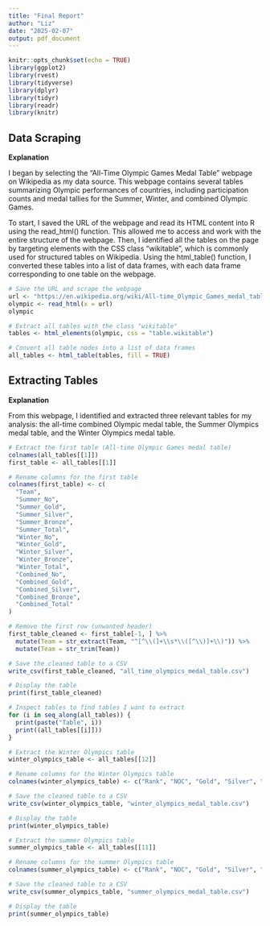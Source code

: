 ```yaml
---
title: "Final Report"
author: "Liz"
date: "2025-02-07"
output: pdf_document
---
```


```r
knitr::opts_chunk$set(echo = TRUE)
library(ggplot2)
library(rvest)
library(tidyverse)
library(dplyr)
library(tidyr)
library(readr)
library(knitr) 
```

## Data Scraping

**Explanation**

I began by selecting the "All-Time Olympic Games Medal Table" webpage on Wikipedia as my data source. This webpage contains several tables summarizing Olympic performances of countries, including participation counts and medal tallies for the Summer, Winter, and combined Olympic Games. 

To start, I saved the URL of the webpage and read its HTML content into R using the read_html() function. This allowed me to access and work with the entire structure of the webpage. Then, I identified all the tables on the page by targeting elements with the CSS class "wikitable", which is commonly used for structured tables on Wikipedia. Using the html_table() function, I converted these tables into a list of data frames, with each data frame corresponding to one table on the webpage.


```r
# Save the URL and scrape the webpage
url <- "https://en.wikipedia.org/wiki/All-time_Olympic_Games_medal_table"
olympic <- read_html(x = url)
olympic

# Extract all tables with the class "wikitable"
tables <- html_elements(olympic, css = "table.wikitable")

# Convert all table nodes into a list of data frames
all_tables <- html_table(tables, fill = TRUE)

```

## Extracting Tables 

**Explanation**

From this webpage, I identified and extracted three relevant tables for my analysis: the all-time combined Olympic medal table, the Summer Olympics medal table, and the Winter Olympics medal table.

```r
# Extract the first table (All-time Olympic Games medal table)
colnames(all_tables[[1]])
first_table <- all_tables[[1]]

# Rename columns for the first table
colnames(first_table) <- c(
  "Team",
  "Summer_No",
  "Summer_Gold",
  "Summer_Silver",
  "Summer_Bronze",
  "Summer_Total",
  "Winter_No",
  "Winter_Gold",
  "Winter_Silver",
  "Winter_Bronze",
  "Winter_Total",
  "Combined_No",
  "Combined_Gold",
  "Combined_Silver",
  "Combined_Bronze",
  "Combined_Total"
)

# Remove the first row (unwanted header)
first_table_cleaned <- first_table[-1, ] %>%
  mutate(Team = str_extract(Team, "^[^\\(]+\\s*\\([^\\)]+\\)")) %>%
  mutate(Team = str_trim(Team)) 

# Save the cleaned table to a CSV
write_csv(first_table_cleaned, "all_time_olympics_medal_table.csv")

# Display the table
print(first_table_cleaned)
```

```r
# Inspect tables to find tables I want to extract
for (i in seq_along(all_tables)) {
  print(paste("Table", i))
  print((all_tables[[i]]))
}

# Extract the Winter Olympics table
winter_olympics_table <- all_tables[[12]]

# Rename columns for the Winter Olympics table
colnames(winter_olympics_table) <- c("Rank", "NOC", "Gold", "Silver", "Bronze", "Total")

# Save the cleaned table to a CSV
write_csv(winter_olympics_table, "winter_olympics_medal_table.csv")

# Display the table
print(winter_olympics_table)
```

```r
# Extract the summer Olympics table 
summer_olympics_table <- all_tables[[11]]

# Rename columns for the summer Olympics table
colnames(summer_olympics_table) <- c("Rank", "NOC", "Gold", "Silver", "Bronze", "Total")

# Save the cleaned table to a CSV
write_csv(summer_olympics_table, "summer_olympics_medal_table.csv")

# Display the table
print(summer_olympics_table)
```
